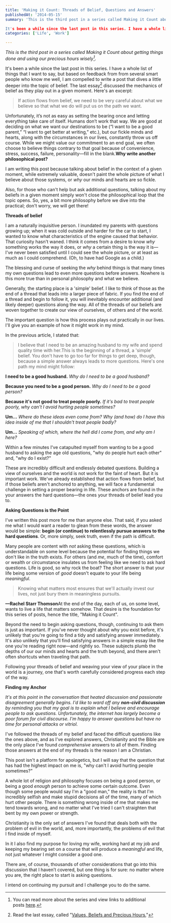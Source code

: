 ```yaml
---
title: 'Making it Count: Threads of Belief, Questions and Answers'
publishedAt: '2014-05-15'
summary: 'This is the third post in a series called Making it Count about getting things done and using our precious hours wisely[^1].

It's been a while since the last post in this series. I have a whole list...'
categories: ['Life', 'Work']

---
```


*This is the third post in a series called Making it Count about getting things done and using our precious hours wisely[^1].*

It's been a while since the last post in this series. I have a whole list of things that I want to say, but based on feedback from from several smart people who know me well, I am compelled to write a post that dives a little deeper into the topic of belief. The last essay[^2] discussed the mechanics of belief as they play out in a given moment. Here's an excerpt:

> If action flows from belief, we need to be very careful about what we believe so that what we do will put us on the path we want.

Unfortunately, it’s not as easy as setting the bearing once and letting everything take care of itself. Humans don’t work that way. We are good at deciding on what we want our destinations to be (“I want to be a good parent,” “I want to get better at writing,” etc.), but our fickle minds and hearts, along with the circumstances in our lives, constantly throw us off course. While we might value our commitment to an end goal, we often choose to believe things contrary to that goal because of convenience, stress, success, failure, personality—fill in the blank.**Why write another philosophical post?** 

I am writing this post because talking about belief in the context of a given moment, while extremely valuable, doesn't paint the whole picture of what I believe about those systems, or *why* our minds and hearts are so fickle.

Also, for those who can't help but ask additional questions, talking about my beliefs in a given moment simply won't close the philosophical loop that the topic opens. So, yes, a bit more philosophy before we dive into the practical; don't worry, we will get there!

**Threads of belief**

I am a naturally inquisitive person. I inundated my parents with questions growing up; when it was cold outside and harder for the car to start, I wanted to know what characteristics of the engine caused that behavior. That curiosity hasn't waned. I think it comes from a desire to know *why* something works the way it does, or *why* a certain thing is the way it is—I've never been satisfied until I could see the whole picture, or at least as much as I could comprehend. (Oh, to have had Google as a child.)

The blessing and curse of seeking the *why* behind things is that many times my own questions lead to even more questions before answers. Nowhere is this more true than in personal philosophy and what we believe.

Generally, the starting place is a 'simple' belief. I like to think of those as the end of a thread that leads into a larger piece of fabric. If you find the end of a thread and begin to follow it, you will inevitably encounter additional (and likely deeper) questions along the way. All of the threads of our beliefs are woven together to create our view of ourselves, of others and of the world.

The important question is how this process plays out practically in our lives. I'll give you an example of how it might work in my mind.

In the previous article, I stated that:

> I believe that I need to be an amazing husband to my wife and spend quality time with her.This is the beginning of a thread, a 'simple' belief. You don't have to go too far for things to get deep, though, because a simple answer always leads to more questions. Here's one path my mind might follow:

**I need to be a good husband.** *Why do I need to be a good husband?*

**Because you need to be a good person.** *Why do I need to be a good person?*

**Because it's not good to treat people poorly.** *If it's bad to treat people poorly, why can't I avoid hurting people sometimes?*

**Um...** *Where do these ideas even come from? Why (and how) do I have this idea inside of me that I shouldn't treat people badly?*

**Um...** *Speaking of which, where the hell did I come from, and why am I here?*

Within a few minutes I've catapulted myself from wanting to be a good husband to asking the age old questions, "why do people hurt each other" and, "why do I exist?"

These are incredibly difficult and endlessly debated questions. Building a view of ourselves and the world is not work for the faint of heart. But it is important work. We've already established that action flows from belief, but if those beliefs aren't anchored to anything, we will face a fundamental challenge in setting a proper bearing in life. These anchors are found in the your answers the hard questions—the ones your threads of belief lead you to.

**Asking Questions is the Point**

I've written this post more for me than anyone else. That said, if you asked me what I would want a reader to glean from these words, the answer would be simple: **begin (or continue) to relentlessly pursue answers to the hard questions**. Or, more simply, seek truth, even if the path is difficult.

Many people are content with *not* asking these questions, which is understandable on some level because the potential for finding things we don't like in the truth exists. For others (and *me*, much of the time), comfort or wealth or circumstance insulates us from feeling like we need to ask hard questions. Life is good, so why rock the boat? The short answer is that your life being some version of *good* doesn't equate to your life being *meaningful*.

> Knowing what matters most ensures that we'll actually invest our lives, not just bury them in meaningless pursuits.

**—Rachel Starr Thomson**At the end of the day, each of us, on some level, wants to live a life that matters somehow. That desire is the foundation for this series of posts, hence the title, "Making it Count".

Beyond the need to begin asking questions, though, continuing to ask them is just as important. If you've never thought about why you exist before, it's unlikely that you're going to find a tidy and satisfying answer immediately. It's also unlikely that you'll find satisfying answers in a simple essay like the one you're reading right now—and rightly so. These subjects plumb the depths of our our minds and hearts and the truth beyond, and there aren't often shortcuts when traveling that path.

Following your threads of belief and weaving your view of your place in the world is a journey, one that's worth carefully considered progress each step of the way.

**Finding my Anchor**

*It's at this point in the conversation that heated discussion and passionate disagreement generally begins. I'd like to ward off any **non-civil discussion** by reminding you that my goal is to explain what I believe and encourage people to ask questions. Unfortunately, the internet has largely become a poor forum for civil discourse. I'm happy to answer questions but have no time for personal attacks or vitriol.*

I've followed the threads of my belief and faced the difficult questions like the ones above, and as I've explored answers, Christianity and the Bible are the only place I've found *comprehensive* answers to all of them. Finding those answers at the end of my threads is the reason I am a Christian.

This post isn't a platform for apologetics, but I will say that the question that has had the highest impact on me is, "why can't I avoid hurting people sometimes?"

A whole lot of religion and philosophy focuses on being a good person, or being a good *enough* person to achieve some certain outcome. Even though some people would say I'm a "good man," the reality is that I'm incredibly selfish and make stupid decisions all of the time, many of which hurt other people. There is something wrong inside of me that makes me tend towards wrong, and no matter what I've tried I can't straighten that bent by my own power or strength.

Christianity is the only set of answers I've found that deals both with the problem of evil in the world, and, more importantly, the problems of evil that I find inside of myself.

In it I also find my purpose for loving my wife, working hard at my job and keeping my bearing set on a course that will produce a *meaningful* and life, not just whatever I might consider a good one.

There are, of course, thousands of other considerations that go into this discussion that I haven’t covered, but one thing is for sure: no matter where you are, the right place to start is asking questions.

I intend on continuing my pursuit and I challenge you to do the same.

[^1]: You can read more about the series and view links to additional posts [here](https://ericdodds.com/series-making-it-count/).



[^2]: Read the last essay, called "[Values, Beliefs and Precious Hours.](https://ericdodds.com/values-beliefs-and-precious-hours/)"
